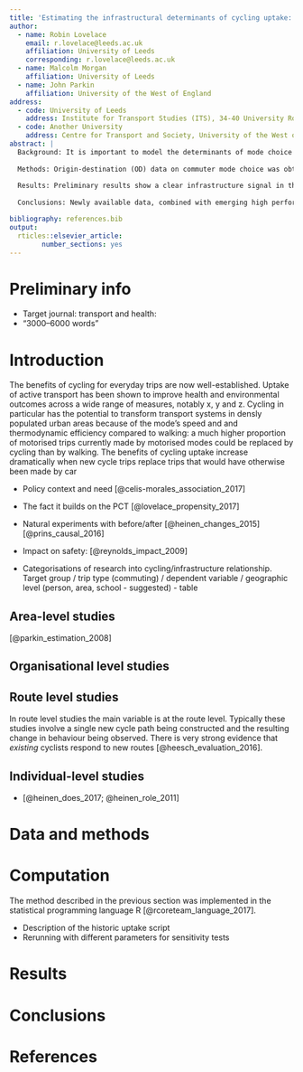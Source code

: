 ```yaml
---
title: 'Estimating the infrastructural determinants of cycling uptake: a national natural experiment at the origin-destination level'
author:
  - name: Robin Lovelace
    email: r.lovelace@leeds.ac.uk
    affiliation: University of Leeds
    corresponding: r.lovelace@leeds.ac.uk
  - name: Malcolm Morgan
    affiliation: University of Leeds
  - name: John Parkin
    affiliation: University of the West of England
address:
  - code: University of Leeds
    address: Institute for Transport Studies (ITS), 34-40 University Road, University of Leeds, Leeds LS2 9JT, United Kingdom 
  - code: Another University
    address: Centre for Transport and Society, University of the West of England, Frenchay Campus, Coldharbour Lane, Bristol, BS16 1QY
abstract: |
  Background: It is important to model the determinants of mode choice for many health-related reasons: to find-out what is holding people back from healthy active travel choices, to understand the drivers of detrimental car dependency, and to identify the causal factors over which public authorities have some control. Another motivation is that model results could feed-into forecasts of behaviour change following specific interventions. Numerous papers have explored the issue but few have been able to provide results that can feed-into models forecasting uptake following local interventions for a number of reasons including small sample size, lack of a temporal component, and use of explanatory variables that cannot easily be applied beyond the case study region. This gap in the literature was identified and tackled as part of a UK Department for Transport funded project to develop a Cycling Infrastructure Prioritisation Toolkit (CyIPT). 
  
  Methods: Origin-destination (OD) data on commuter mode choice was obtained from the 2001 and 2011 Census. The data was processed to ensure that the 2001 data, which was provided at a different geographic level, as compatible with the 2011 data. It was further processed to create a dependent variable (cycling uptake) and explanatory variables including environmental (e.g. length of off-road cycle infrastructure) and demographic (e.g. age and gender splits) factors, for each desire-line. A model was developed to explain cycling uptake as a function of the explanatory variables and forecast future uptake following simulated interventions.
  
  Results: Preliminary results show a clear infrastructure signal in the noise surrounding mode choice but other factors seem to be at play. Further research over the coming months will seek to improve the model and our resulting ability to forecast uptake at the local level from specific interventions.
  
  Conclusions: Newly available data, combined with emerging high performance and open source statistical software, mean that large natural experiments on the impact of new infrastructure on mode choice can now be performed at the national level using geographically detailed data at the origin-destination level. This has the potential to make the prioritisation of new infrastructure much more evidence-based and holds the promise of allowing a-priori benefit-cost estimates to be automated to support transport planners to enable a rapid transition away from fossil fuels and towards healthy travel patterns across the world, in urban and rural areas alike.

bibliography: references.bib
output:
  rticles::elsevier_article:
        number_sections: yes
---
```


# Preliminary info {-}

- Target journal: transport and health: 
- "3000–6000 words"

# Introduction

The benefits of cycling for everyday trips are now well-established.
Uptake of active transport has been shown to improve health and environmental outcomes across a wide range of measures, notably x, y and z.
Cycling in particular has the potential to transform transport systems in densly populated urban areas because of the mode's speed and and thermodynamic efficiency compared to walking:
a much higher proportion of motorised trips currently made by motorised modes could be replaced by cycling than by walking.
The benefits of cycling uptake increase dramatically when new cycle trips replace trips that would have otherwise been made by car 

- Policy context and need [@celis-morales_association_2017]

- The fact it builds on the PCT [@lovelace_propensity_2017]

- Natural experiments with before/after [@heinen_changes_2015] [@prins_causal_2016]
    
- Impact on safety: [@reynolds_impact_2009]

- Categorisations of research into cycling/infrastructure relationship. Target group / trip type (commuting) / dependent variable / geographic level (person, area, school - suggested) - table



## Area-level studies

[@parkin_estimation_2008]

## Organisational level studies

## Route level studies

In route level studies the main variable is at the route level.
Typically these studies involve a single new cycle path being constructed and the resulting change in behaviour being observed.
There is very strong evidence that *existing* cyclists respond to new routes [@heesch_evaluation_2016].

## Individual-level studies

- [@heinen_does_2017; @heinen_role_2011]
    

# Data and methods

# Computation

The method described in the previous section was implemented in the statistical programming language R [@rcoreteam_language_2017].

- Description of the historic uptake script
- Rerunning with different parameters for sensitivity tests

# Results

# Conclusions

# References {#references .unnumbered}
